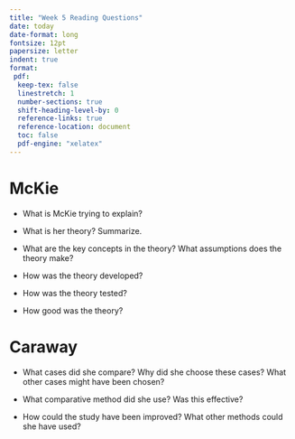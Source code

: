 ```yaml
---
title: "Week 5 Reading Questions"
date: today
date-format: long
fontsize: 12pt
papersize: letter
indent: true
format:
 pdf:
  keep-tex: false
  linestretch: 1
  number-sections: true
  shift-heading-level-by: 0
  reference-links: true
  reference-location: document
  toc: false
  pdf-engine: "xelatex"
---
```


# McKie

 - What is McKie trying to explain? 

 - What is her theory? Summarize.

 - What are the key concepts in the theory? What assumptions does the theory make?

 - How was the theory developed?

 - How was the theory tested?

 - How good was the theory?

# Caraway

 - What cases did she compare? Why did she choose these cases? What other cases might have been chosen?

 - What comparative method did she use? Was this effective?

 - How could the study have been improved? What other methods could she have used?